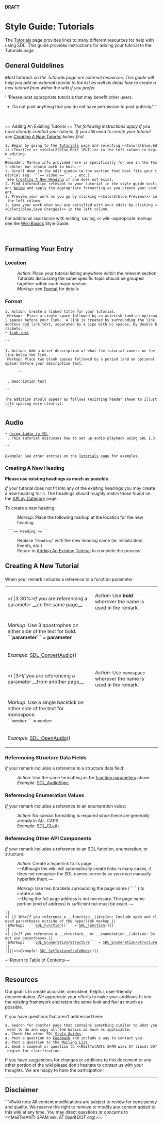 <!-- pragma section-numbers off -->
<!-- pragma disable-camelcase -->
<!-- acl All:read -->
'''DRAFT'''

= Style Guide: Tutorials =

The [http://wiki.libsdl.org/moin.cgi/Tutorials Tutorials] page provides links to many different resources for help with using SDL.  This guide provides instructions for adding your tutorial to the Tutorials page. 

<span id="ToC"></span>

== General Guidelines ==
''Most tutorials on the Tutorials page are external resources.  This guide will help you add an external tutorial to the list as well as detail how to create a new tutorial from within the wiki if you prefer.''

'''Please post appropriate tutorials that may benefit other users.  
* Do not post anything that you do not have permission to post publicly.'''
<br/>
<br/>
== Adding An Existing Tutorial ==
''The following instructions apply if you have already created your tutorial.  If you still need to create your tutorial see [[#creating|Creating A New Tutorial]] below first.''
 1. Begin by going to the [http://wiki.libsdl.org/moin.cgi/Tutorials Tutorials] page and selecting <<Color2(blue,Edit (Text))>> or <<Color2(blue,Edit (GUI))>> in the left column to begin editing.
  ~-Reminder: Markup info provided here is specifically for use in the Text editor but should work in both.-~
 1. Scroll down in the edit window to the section that best fits your tutorial (eg: ```== Video ==```, {{{== Audio ==}}}, etc.).<br/> See [[#heading|Creating A New Heading]] if one does not exist.
 1. Find information relevant to your tutorial in the style guide sections [[#formatting|below]] and apply the appropriate formatting as you create your content.
 1. Preview your work as you go by clicking <<Color2(blue,Preview)>> in the left column.  
 1. Save your work when you are satisfied with your edits by clicking <<Color2(blue,Save Changes)>> in the left column.  
For additional assistance with editing, saving, or wiki-appropriate markup see the [http://wiki.libsdl.org/moin.cgi/SGWikiBasics Wiki Basics] Style Guide.
<br/>
<br/>
<br/>
<span id="formatting"></span>
== Formatting Your Entry ==

=== Location ===
: ''Action'': Place your tutorial listing anywhere within the relevant section.  
: Tutorials discussing the same specific topic should be grouped together within each major section.
: ''Markup'': see [[#Format|Format]] for details

=== Format ===
 1. ''Action'': Create a linked title for your tutorial.<br/> ''Markup'':  Place a single space followed by an asterisk (and an optional space) before your link.  A link is created by surrounding the link address and link text, separated by a pipe with no spaces, by double brackets: ```
 * [[link address|link text]]
```
 1. ''Action'': Add a ''brief'' description of what the tutorial covers on the line below the link.<br/> ''Markup'': Place two blank spaces followed by a period (and an optional space) before your description text.
: ```
  . Description text
```

 The addition should appear as follows (existing header shown to illustrate spacing more clearly):
 ```
== Audio ==
 * [[http://your.tutorial.html|Using Audio in SDL]]
  . This tutorial discusses how to set up audio playback using SDL 1.3.
```
 ''Example'': See other entries on the [http://wiki.libsdl.org/moin.cgi/Tutorials Tutorials] page for examples.


<span id="heading"></span>
=== Creating A New Heading ===
'''Please use existing headings as much as possible.'''

''If'' your tutorial does not fit into any of the existing headings you may create a new heading for it.  The headings should roughly match those found on the [http://wiki.libsdl.org/moin.cgi/APIByCategory API by Category] page.  

To create a new heading:
: ''Markup'': Place the following markup at the location for the new heading.
  ```== Heading ==```
: Replace "<code>Heading</code>" with the new heading name (ie: Initialization, Events, etc.)
: Return to [[Adding An Existing Tutorial]] to complete the process.





<span id="creating"></span>
== Creating A New Tutorial ==




===  ===
When your remark includes a reference to a function parameter:
{|
|<( |3 30%>''If'' you are referencing a parameter __on the same page__
|''Action'': Use '''bold''' wherever the name is used in the remark.
|-
|''Markup'':  Use 3 apostrophes on either side of the text for bold.<br/>```'''parameter'''``` = '''parameter'''
|-
|''Example'': [[SDL_ConvertAudio]]()
|-
|<( |3>''If'' you are referencing a parameter __from another page__
|''Action'': Use <code>monospace</code> wherever the name is used in the remark.
|-
|''Markup'':  Use a single backtick on either side of the text for monospace.<br/>```<code>member</code>``` = <code>member</code>
|-
|''Example'': [[SDL_OpenAudio]]()
|}


=== Referencing Structure Data Fields ===
''If'' your remark includes a reference to a structure data field:
: ''Action'': Use the same formatting as for [[#params|function parameters]] above.
: ''Example'': [[SDL_AudioSpec]]


=== Referencing Enumeration Values ===
''If'' your remark includes a reference to an enumeration value:
: ''Action'': No special formatting is required since these are generally already in ALL CAPS.
: ''Example'': [[SDL_GLattr]]


=== Referencing Other API Components ===
''If'' your remark includes a reference to an SDL function, enumeration, or structure:
: ''Action'': Create a hyperlink to its page.
: ~-Although the wiki will automatically create links in many cases, it does not recognize the SDL names correctly so you must manually hyperlink them.-~<br/>

: ''Markup'':  Use two brackets surrounding the page name (```[[ ]]```) to create a link.
: ~-Using the full page address is not necessary.  The page name portion (end of address) is sufficient but must be exact.-~

 ||<( |2 30%>''If'' you reference a __function__||''Action'': Include open and closed parentheses outside of the hyperlink markup.||
 ||''Markup'':  ```[[SDL_Function]]()``` = [[SDL_Function]]()||
 ||<( |2>''If'' you reference a __structure__ or __enumeration__||''Action'': Do not use parentheses.||
 ||''Markup'':  ```[[SDL_Enumeration/Structure]]``` = [[SDL_Enumeration/Structure]]||
 ||||<(>''Example'': [[SDL_SetTextureScaleMode]]()||


~-[[#ToC|Return to Table of Contents]]-~


----
== Resources ==

Our goal is to create accurate, consistent, helpful, user-friendly documentation.  We appreciate your efforts to make your additions fit into the existing framework and retain the same look and feel as much 
as possible.

If you have questions that aren't addressed here:
 a. Search for another page that contains something similar to what you want to do and copy all the basics as much as applicable.  
 a. Check the other SDL [http://wiki.libsdl.org/moin.cgi/Contributing#guides Style Guides].
 a. Post a question to [http://wiki.libsdl.org/moin.cgi/Contributing#form Feedback] and include a way to contact you.
 a. Post a question to the [http://wiki.libsdl.org/moin.cgi/Contributing#list Mailing List]
 a. Send a comment or question to <<MailTo(ANTI SPAM wiki AT libsdl DOT org)>> for clarification.

If you have suggestions for changes or additions to this document or any other portion of the wiki please don't hesitate to contact us with your thoughts.  We are happy to have the participation!

------
== Disclaimer ==
```#!wiki note
All content modifications are subject to review for consistency and quality.  We reserve the right to remove or modify any content added to this wiki at any time.  You may direct questions or concerns to 
<<MailTo(ANTI SPAM wiki AT libsdl DOT org)>>.
```
